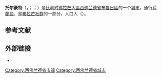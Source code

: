 {{noteTA|G1=比利时地名}}
{{Infobox Belgium municipality
|name             = 托尔豪特
|native_name      = <small>{{native name|nl|Torhout}}<br>{{native name|fr|Thourout}}<br>{{native name|vls|Toeroet}}</small>
|type             = {{BEL}}[[比利时城市列表|城市]]
|picture          = Torhout - City hall 1.jpg
|picture-legend   = 市政厅
|map              = Torhout West-Flanders Belgium Map.svg
|map-legend       = 托尔豪特在[[西佛兰德省|西佛兰德省]]的位置
|arms             = Torhout wapen.svg
|flag             = Flag of Torhout.svg
|region           = {{BE-REG-FLE}}
|community        = {{BE-NL}}
|province         = {{BE-PROV-WV}}
|arrondissement   = [[布魯日區|布魯日區]]
|nis              = 31033
|pyramid-date     = 01/01/2006
|0-19=21.10
|20-64=60.35
|65=18.56
|foreigners=1.20
|foreigners-date  = 01/07/2005
|mayor            = Kristof Audenaert ([[基督教民主和弗拉芒|CD&V]])
|majority         = [[基督教民主和弗拉芒|CD&V]], [[前进_(比利时)|Vooruit]]
|postal-codes     = 8820
|telephone-area   = 050
|web              = [http://www.torhout.be/ www.torhout.be]
|coordinates      = {{coord|51|03|N|03|06|E|region:BE|display=inline,title}}
}}
'''托尔豪特'''（{{lang-nl|Torhout}}，{{IPA-nl|ˈtɔrɦʌu̯t}}；{{lang-fr|Thourout}}；{{lang-vls|Toeroet}}）是[[比利时|比利时]][[弗拉芒大區|弗拉芒大區]][[西佛兰德省|西佛兰德省]][[布魯日區|布魯日區]]的一个[[比利时城市列表|城市]]，通行[[荷蘭語|荷蘭語]]，是[[弗拉芒社群|弗拉芒社群]]的一部分，人口{{wikidata|property|normal+|P1082}}人（{{wikidata|qualifier|P1082|P585}}）。

== 参考文献 ==
{{Reflist}}

==外部链接==
* {{Commons category-inline|Torhout}}

{{西佛兰德省市镇}}
{{Authority control}}
{{DEFAULTSORT:Torhout}}
[[Category:西佛兰德省市镇|Category:西佛兰德省市镇]]
[[Category:西佛兰德省城市|Category:西佛兰德省城市]]
{{WestFlanders-geo-stub}}
